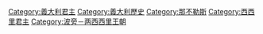 {{Catnav|頁面分類|各種主題的頁面分類|按國家分類|各國歷史|義大利歷史}}
{{Catnav|頁面分類|历史|各國歷史|義大利歷史|義大利君主}}
{{Catnav|頁面分類|历史|各國歷史|義大利歷史}}
{{commons category|Kings of the Two Sicilies}}

[[Category:義大利君主|Category:義大利君主]]
[[Category:義大利歷史|Category:義大利歷史]]
[[Category:那不勒斯|Category:那不勒斯]]
[[Category:西西里君主|Category:西西里君主]]
[[Category:波旁－两西西里王朝|Category:波旁－两西西里王朝]]